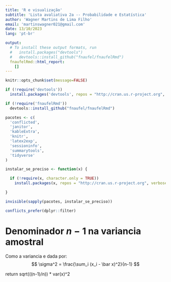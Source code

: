 ```yaml
---
title: 'R e visualização'
subtitle: 'Lista avaliativa 2a -- Probabilidade e Estatística'
author: 'Wagner Martins de Lima Filho'
email: 'martinswagner021@gmail.com'
date: 13/10/2023
lang: 'pt-br'

output: 
  # To install these output formats, run
  #   install.packages("devtools")
  #   devtools::install_github("fnaufel/fnaufelRmd")
  fnaufelRmd::html_report:
    []
---
```


```r
knitr::opts_chunk$set(message=FALSE)

if (!require('devtools'))
  install.packages('devtools', repos = "http://cran.us.r-project.org", verbose=FALSE)

if (!require('fnaufelRmd'))
  devtools::install_github("fnaufel/fnaufelRmd")

pacotes <- c(
  'conflicted',
  'janitor',
  'kableExtra',
  'knitr',
  'latex2exp',
  'sessioninfo',
  'summarytools',
  'tidyverse'
)

instalar_se_preciso <- function(x) {

  if (!require(x, character.only = TRUE))
    install.packages(x, repos = "http://cran.us.r-project.org", verbose=FALSE)

}

invisible(sapply(pacotes, instalar_se_preciso))

conflicts_prefer(dplyr::filter)
```

# Denominador $n-1$ na variancia amostral

Como a variancia e dada por:
$$
  \sigma^2 = \frac{\sum_i (x_i - \bar x)^2}{n-1}
$$

return sqrt(((n-1)/n)) * var(x)^2